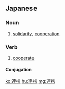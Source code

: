 ==Japanese==
{{ja-kanjitab|れん|けい|yomi=on}}

===Noun===
{{ja-noun|れんけい}}

# [[solidarity]], [[cooperation]]
#: {{ja-usex|国家間の'''連携'''を深めることが、平和への第一歩だ。|こっか かん の '''れんけい''' を ふかめる こと が、 へいわ へ の だい-いっぽ だ。|Deepening bonds of '''solidarity''' between nations is the first step towards peace.}}

===Verb===
{{ja-verb-suru|tr=intrans|れんけい}}

# [[cooperate]]

====Conjugation====
{{ja-suru|れんけい}}

[[ko:連携]]
[[hu:連携]]
[[mg:連携]]